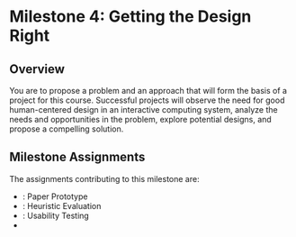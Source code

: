 
# Milestone 4: Getting the Design Right

<UnderDevelopment display={true} />

## Overview

<TBD outerComponent="div">
You are to propose a problem and an approach that will form the basis of a project for this course.
Successful projects will observe the need for good human-centered design in an interactive computing system,
analyze the needs and opportunities in the problem, explore potential designs, and propose a compelling solution.
</TBD>

## Milestone Assignments

The assignments contributing to this milestone are:

- <SiteLink linkKey={SiteLinks.assignment_4_1_top}/>: Paper Prototype
- <SiteLink linkKey={SiteLinks.assignment_4_2_top}/>: Heuristic Evaluation
- <SiteLink linkKey={SiteLinks.assignment_4_3_top}/>: Usability Testing
- <SiteLink linkKey={SiteLinks.milestone_4_report_top}/>
